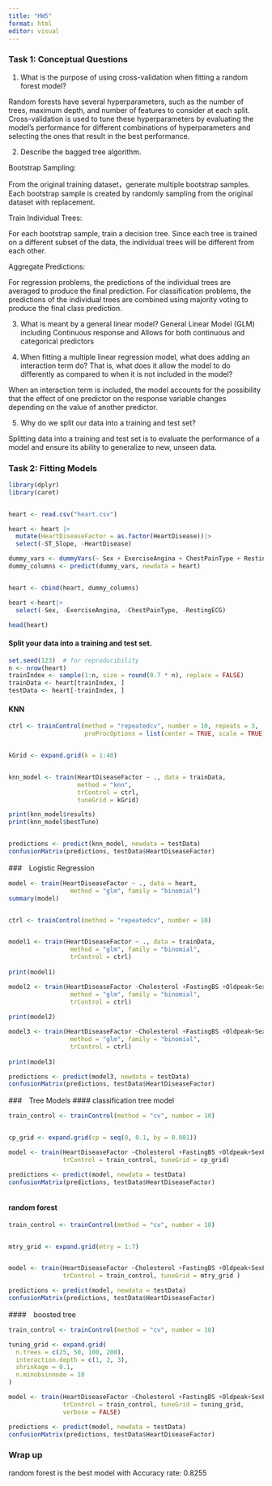```yaml
---
title: "HW5"
format: html
editor: visual
---
```


### Task 1: Conceptual Questions

 1. What is the purpose of using cross-validation when fitting a random forest model?

Random forests have several hyperparameters, such as the number of trees, maximum depth, and number of features to consider at each split. Cross-validation is used to tune these hyperparameters by evaluating the model's performance for different combinations of hyperparameters and selecting the ones that result in the best performance.
 
 2. Describe the bagged tree algorithm.
 
Bootstrap Sampling:

From the original training dataset，generate multiple bootstrap samples. Each bootstrap sample is created by randomly sampling from the original dataset with replacement. 

Train Individual Trees:

For each bootstrap sample, train a decision tree. Since each tree is trained on a different subset of the data, the individual trees will be different from each other.

Aggregate Predictions:

For regression problems, the predictions of the individual trees are averaged to produce the final prediction.
For classification problems, the predictions of the individual trees are combined using majority voting to produce the final class prediction.
 
 
 3. What is meant by a general linear model?
General Linear Model (GLM) including Continuous response and Allows for both continuous and categorical predictors
 
 4. When fitting a multiple linear regression model, what does adding an interaction term do? That is,
 what does it allow the model to do differently as compared to when it is not included in the model?
 
When an interaction term is included, the model accounts for the possibility that the effect of one predictor on the response variable changes depending on the value of another predictor. 
 
 5. Why do we split our data into a training and test set?

Splitting data into a training and test set is to evaluate the performance of a model and ensure its ability to generalize to new, unseen data. 
 



### Task 2: Fitting Models
```r
library(dplyr)
library(caret)


heart <- read.csv("heart.csv")

heart <- heart |>
  mutate(HeartDiseaseFactor = as.factor(HeartDisease))|>
  select(-ST_Slope, -HeartDisease)

dummy_vars <- dummyVars(~ Sex + ExerciseAngina + ChestPainType + RestingECG, data = heart)
dummy_columns <- predict(dummy_vars, newdata = heart)


heart <- cbind(heart, dummy_columns)

heart <-heart|>
  select(-Sex, -ExerciseAngina, -ChestPainType, -RestingECG)

head(heart)
```

#### Split your data into a training and test set. 
```r
set.seed(123)  # for reproducibility
n <- nrow(heart)
trainIndex <- sample(1:n, size = round(0.7 * n), replace = FALSE)
trainData <- heart[trainIndex, ]
testData <- heart[-trainIndex, ]

```


#### KNN
```r

ctrl <- trainControl(method = "repeatedcv", number = 10, repeats = 3,
                     preProcOptions = list(center = TRUE, scale = TRUE))


kGrid <- expand.grid(k = 1:40)


knn_model <- train(HeartDiseaseFactor ~ ., data = trainData,
                   method = "knn",
                   trControl = ctrl,
                   tuneGrid = kGrid)

print(knn_model$results)
print(knn_model$bestTune)


predictions <- predict(knn_model, newdata = testData)
confusionMatrix(predictions, testData$HeartDiseaseFactor)
```


###　Logistic Regression
```r
model <- train(HeartDiseaseFactor ~ ., data = heart,
                 method = "glm", family = "binomial")
summary(model)


ctrl <- trainControl(method = "repeatedcv", number = 10)


model1 <- train(HeartDiseaseFactor ~ ., data = trainData,
                 method = "glm", family = "binomial",
                 trControl = ctrl)
  
print(model1)

model2 <- train(HeartDiseaseFactor ~Cholesterol +FastingBS +Oldpeak+SexF+ExerciseAnginaN, data = trainData,
                 method = "glm", family = "binomial",
                 trControl = ctrl)
  
print(model2)

model3 <- train(HeartDiseaseFactor ~Cholesterol +FastingBS +Oldpeak+SexF+ExerciseAnginaN+MaxHR+ChestPainTypeASY, data = trainData,
                 method = "glm", family = "binomial",
                 trControl = ctrl)
  
print(model3)

predictions <- predict(model3, newdata = testData)
confusionMatrix(predictions, testData$HeartDiseaseFactor)
```

###　Tree Models
#### classification tree model

```r

train_control <- trainControl(method = "cv", number = 10)


cp_grid <- expand.grid(cp = seq(0, 0.1, by = 0.001))

model <- train(HeartDiseaseFactor ~Cholesterol +FastingBS +Oldpeak+SexF+ExerciseAnginaN+MaxHR+ChestPainTypeASY, data = trainData, method = "rpart", 
               trControl = train_control, tuneGrid = cp_grid)

predictions <- predict(model, newdata = testData)
confusionMatrix(predictions, testData$HeartDiseaseFactor)



```

#### random forest

```r

train_control <- trainControl(method = "cv", number = 10)


mtry_grid <- expand.grid(mtry = 1:7)


model <- train(HeartDiseaseFactor ~Cholesterol +FastingBS +Oldpeak+SexF+ExerciseAnginaN+MaxHR+ChestPainTypeASY, data = trainData, method = "rf", 
               trControl = train_control, tuneGrid = mtry_grid )

predictions <- predict(model, newdata = testData)
confusionMatrix(predictions, testData$HeartDiseaseFactor)
```

####　boosted tree
```r
train_control <- trainControl(method = "cv", number = 10)

tuning_grid <- expand.grid(
  n.trees = c(25, 50, 100, 200),
  interaction.depth = c(1, 2, 3),
  shrinkage = 0.1,
  n.minobsinnode = 10
)

model <- train(HeartDiseaseFactor ~Cholesterol +FastingBS +Oldpeak+SexF+ExerciseAnginaN+MaxHR+ChestPainTypeASY, data = trainData, method = "gbm",
               trControl = train_control, tuneGrid = tuning_grid,
               verbose = FALSE)

predictions <- predict(model, newdata = testData)
confusionMatrix(predictions, testData$HeartDiseaseFactor)

```

### Wrap up

random forest is the best model with  Accuracy rate: 0.8255  
